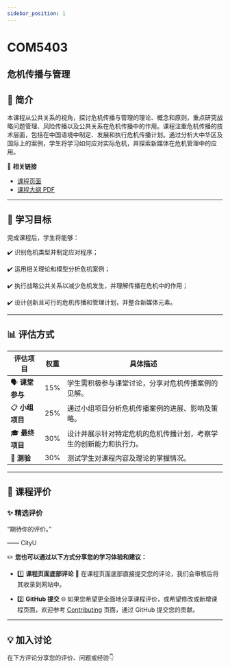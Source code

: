 ```yaml
---
sidebar_position: 1
---
```


# COM5403
## 危机传播与管理

## **📘 简介**
本课程从公共关系的视角，探讨危机传播与管理的理论、概念和原则，重点研究战略问题管理、风险传播以及公共关系在危机传播中的作用。课程注重危机传播的技术层面，包括在中国语境中制定、发展和执行危机传播计划。通过分析大中华区及国际上的案例，学生将学习如何应对实际危机，并探索新媒体在危机管理中的应用。

🔗 **相关链接**
- [课程页面](https://www.cityu.edu.hk/catalogue/pg/202526/course/COM5403.htm)
- [课程大纲 PDF](https://www.cityu.edu.hk/catalogue/pg/202526/course/COM5403.pdf)

---

## **🎯 学习目标**

完成课程后，学生将能够：

✔️ 识别危机类型并制定应对程序；

✔️ 运用相关理论和模型分析危机案例；

✔️ 执行战略公共关系以减少危机发生，并理解传播在危机中的作用；

✔️ 设计创新且可行的危机传播和管理计划，并整合新媒体元素。

---

## **📊 评估方式**

| **评估项目**          | **权重** | **具体描述**                                                                                       |
|----------------------|---------|---------------------------------------------------------------------------------------------------|
| 🗣️ **课堂参与**         | 15%     | 学生需积极参与课堂讨论，分享对危机传播案例的见解。                                                    |
| 📋 **小组项目**        | 25%     | 通过小组项目分析危机传播案例的进展、影响及策略。                                                      |
| 🎓 **最终项目**        | 30%     | 设计并展示针对特定危机的危机传播计划，考察学生的创新能力和执行力。                                         |
| 📝 **测验**            | 30%     | 测试学生对课程内容及理论的掌握情况。                                                                |

---

## **💬 课程评价**

### ✨ **精选评价**
<div className={commentStyles.commentBox}>
    <p className={commentStyles.commentText}>
        “期待你的评价。”
    </p>
    <p className={commentStyles.commentAuthor}>—— CityU</p>
</div>

✏️ **您也可以通过以下方式分享您的学习体验和建议：**

- 1️⃣ **课程页面底部评论**
💬 在课程页面底部直接提交您的评论，我们会审核后将其收录到网站中。

- 2️⃣ **GitHub 提交**
🌐 如果您希望更全面地分享课程评价，或希望修改或新增课程页面，欢迎参考 [Contributing](/contributing) 页面，通过 GitHub 提交您的贡献。

---

## **💡 加入讨论**

在下方评论分享您的评价、问题或经验👇
<Utterances />
